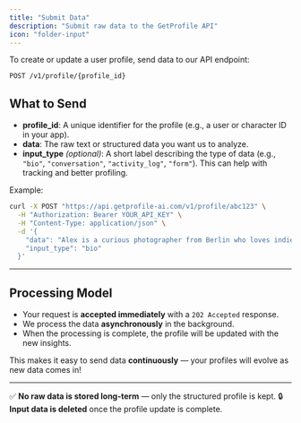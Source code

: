 ```yaml
---
title: "Submit Data"
description: "Submit raw data to the GetProfile API"
icon: "folder-input"
---
```


To create or update a user profile, send data to our API endpoint:

```http
POST /v1/profile/{profile_id}
```

## What to Send

- **profile_id**: A unique identifier for the profile (e.g., a user or character ID in your app).
- **data**: The raw text or structured data you want us to analyze.
- **input_type** _(optional)_: A short label describing the type of data (e.g., `"bio"`, `"conversation"`, `"activity_log"`, `"form"`). This can help with tracking and better profiling.

Example:

```bash
curl -X POST "https://api.getprofile-ai.com/v1/profile/abc123" \
  -H "Authorization: Bearer YOUR_API_KEY" \
  -H "Content-Type: application/json" \
  -d '{
    "data": "Alex is a curious photographer from Berlin who loves indie music and hiking.",
    "input_type": "bio"
  }'
```

---

## Processing Model

- Your request is **accepted immediately** with a `202 Accepted` response.
- We process the data **asynchronously** in the background.
- When the processing is complete, the profile will be updated with the new insights.

This makes it easy to send data **continuously** — your profiles will evolve as new data comes in!

---

✅ **No raw data is stored long-term** — only the structured profile is kept.
🔒 **Input data is deleted** once the profile update is complete.
